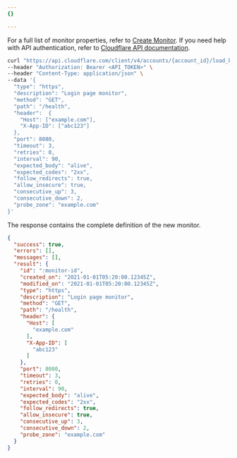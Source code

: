 ```yaml
---
{}

---
```


For a full list of monitor properties, refer to [Create Monitor](/api/operations/account-load-balancer-monitors-create-monitor). If you need help with API authentication, refer to [Cloudflare API documentation](/fundamentals/api/).

```bash title="Request"
curl "https://api.cloudflare.com/client/v4/accounts/{account_id}/load_balancers/monitors" \
--header "Authorization: Bearer <API_TOKEN>" \
--header "Content-Type: application/json" \
--data '{
  "type": "https",
  "description": "Login page monitor",
  "method": "GET",
  "path": "/health",
  "header":  {
    "Host": ["example.com"],
    "X-App-ID": ["abc123"]
  },
  "port": 8080,
  "timeout": 3,
  "retries": 0,
  "interval": 90,
  "expected_body": "alive",
  "expected_codes": "2xx",
  "follow_redirects": true,
  "allow_insecure": true,
  "consecutive_up": 3,
  "consecutive_down": 2,
  "probe_zone": "example.com"
}'
```

The response contains the complete definition of the new monitor.

```json title="Response"
{
  "success": true,
  "errors": [],
  "messages": [],
  "result": {
    "id": ":monitor-id",
    "created_on": "2021-01-01T05:20:00.12345Z",
    "modified_on": "2021-01-01T05:20:00.12345Z",
    "type": "https",
    "description": "Login page monitor",
    "method": "GET",
    "path": "/health",
    "header": {
      "Host": [
        "example.com"
      ],
      "X-App-ID": [
        "abc123"
      ]
    },
    "port": 8080,
    "timeout": 3,
    "retries": 0,
    "interval": 90,
    "expected_body": "alive",
    "expected_codes": "2xx",
    "follow_redirects": true,
    "allow_insecure": true,
    "consecutive_up": 3,
    "consecutive_down": 2,
    "probe_zone": "example.com"
  }
}
```
